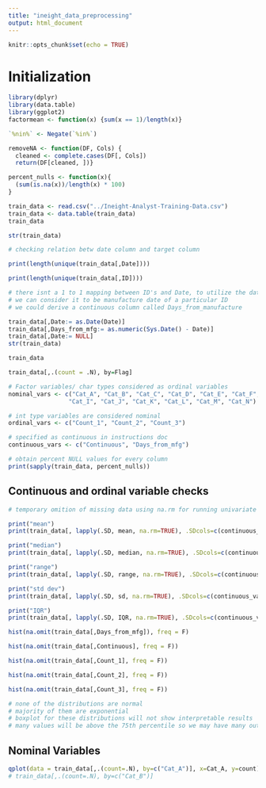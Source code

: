```yaml
---
title: "ineight_data_preprocessing"
output: html_document
---
```


```r
knitr::opts_chunk$set(echo = TRUE)
```

# Initialization

```r
library(dplyr)
library(data.table)
library(ggplot2)
factormean <- function(x) {sum(x == 1)/length(x)}

`%nin%` <- Negate(`%in%`)

removeNA <- function(DF, Cols) {
  cleaned <- complete.cases(DF[, Cols])
  return(DF[cleaned, ])}

percent_nulls <- function(x){
  (sum(is.na(x))/length(x) * 100)
}

```



```r
train_data <- read.csv("../Ineight-Analyst-Training-Data.csv")
train_data <- data.table(train_data)
train_data
```

```r

str(train_data)

```

```r
# checking relation betw date column and target column

print(length(unique(train_data[,Date])))

print(length(unique(train_data[,ID])))

# there isnt a 1 to 1 mapping between ID's and Date, to utilize the date column
# we can consider it to be manufacture date of a particular ID
# we could derive a continuous column called Days_from_manufacture

train_data[,Date:= as.Date(Date)]
train_data[,Days_from_mfg:= as.numeric(Sys.Date() - Date)]
train_data[,Date:= NULL]
str(train_data)
```
```r

train_data

```



```r

train_data[,.(count = .N), by=Flag]

```


```r

# Factor variables/ char types considered as ordinal variables
nominal_vars <- c("Cat_A", "Cat_B", "Cat_C", "Cat_D", "Cat_E", "Cat_F", "Cat_G", "Cat_H",
                 "Cat_I", "Cat_J", "Cat_K", "Cat_L", "Cat_M", "Cat_N")

# int type variables are considered nominal
ordinal_vars <- c("Count_1", "Count_2", "Count_3")

# specified as continuous in instructions doc
continuous_vars <- c("Continuous", "Days_from_mfg")

```

```r
# obtain percent NULL values for every column
print(sapply(train_data, percent_nulls))

```

## Continuous and ordinal variable checks

```r

# temporary omition of missing data using na.rm for running univariate

print("mean")
print(train_data[, lapply(.SD, mean, na.rm=TRUE), .SDcols=c(continuous_vars, ordinal_vars, "Flag")])

print("median")
print(train_data[, lapply(.SD, median, na.rm=TRUE), .SDcols=c(continuous_vars, ordinal_vars, "Flag")])

print("range")
print(train_data[, lapply(.SD, range, na.rm=TRUE), .SDcols=c(continuous_vars, ordinal_vars, "Flag")])

print("std dev")
print(train_data[, lapply(.SD, sd, na.rm=TRUE), .SDcols=c(continuous_vars, ordinal_vars, "Flag")])

print("IQR")
print(train_data[, lapply(.SD, IQR, na.rm=TRUE), .SDcols=c(continuous_vars, ordinal_vars, "Flag")])

```


```r

hist(na.omit(train_data[,Days_from_mfg]), freq = F)

hist(na.omit(train_data[,Continuous], freq = F))

hist(na.omit(train_data[,Count_1], freq = F))

hist(na.omit(train_data[,Count_2], freq = F))

hist(na.omit(train_data[,Count_3], freq = F))

# none of the distributions are normal
# majority of them are exponential
# boxplot for these distributions will not show interpretable results
# many values will be above the 75th percentile so we may have many outliers in the data


```



## Nominal Variables


```r

qplot(data = train_data[,.(count=.N), by=c("Cat_A")], x=Cat_A, y=count)
# train_data[,.(count=.N), by=c("Cat_B")]




```
















